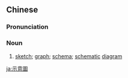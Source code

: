 {{also|示意图}}
==Chinese==
{{zh-forms|s=示意图|type=21}}

===Pronunciation===
{{zh-pron
|m=shìyìtú
|c=si6 ji3 tou4
|cat=n
}}

===Noun===
{{zh-noun}}

# [[sketch]]; [[graph]]; [[schema]]; [[schematic]] [[diagram]]

{{zh-cat|Advanced}}

[[ja:示意圖]]